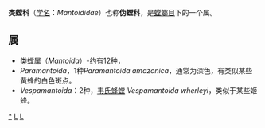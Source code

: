 {{Automatic Taxobox
| taxon = Mantoididae
| authority = Giglio-Tos, 1927
| image = Mantoida maya.jpg
| image_caption = Mantoida maya
}}

'''类螳科'''（[[学名|学名]]：''Mantoididae''）也称'''伪螳科'''，是[[螳螂目|螳螂目]]下的一个属。

==属==
* [[类螳属|类螳属]]（''Mantoida''）-约有12种，
* ''Paramantoida''，1种''Paramantoida amazonica''，通常为深色，有类似某些黄蜂的白色斑点。
* ''Vespamantoida''：2种，[[韦氏蜂螳|韦氏蜂螳]] ''Vespamantoida wherleyi''，类似于某些姬蜂。

{{taxonbar}}
[[Category:_类螳科|*]]
[[Category:_螳螂目|L]]
[[Category:_1927年描述的分类群|L]]